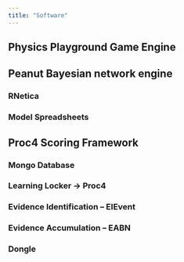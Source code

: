 ```yaml
---
title: "Software"
---
```


## Physics Playground Game Engine

## Peanut Bayesian network engine

### RNetica

### Model Spreadsheets

## Proc4 Scoring Framework

### Mongo Database

### Learning Locker -> Proc4

### Evidence Identification -- EIEvent

### Evidence Accumulation -- EABN

### Dongle

